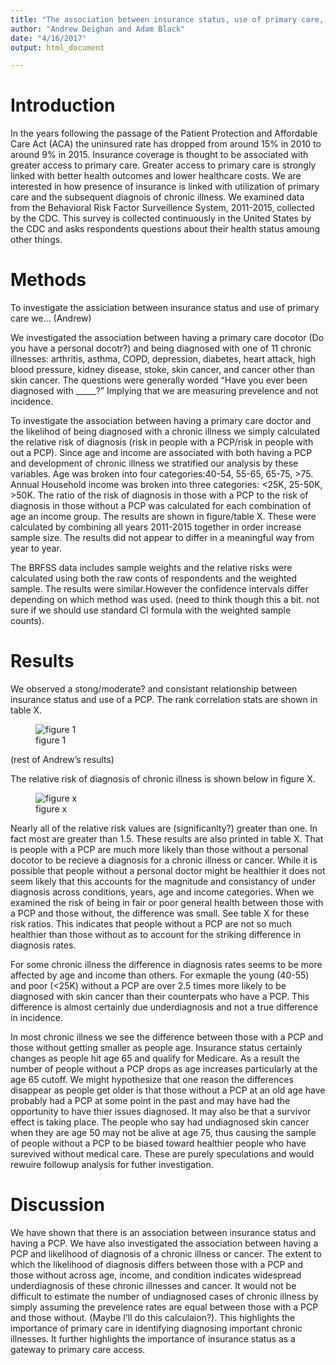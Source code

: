 ```yaml
---
title: "The association between insurance status, use of primary care, and diagnosis of chronic illness"
author: "Andrew Deighan and Adam Black"
date: "4/16/2017"
output: html_document

---
```


# Introduction
In the years following the passage of the Patient Protection and Affordable Care Act (ACA) the uninsured rate has dropped from around 15% in 2010 to around 9% in 2015. Insurance coverage is thought to be associated with greater access to primary care. Greater access to primary care is strongly linked with better health outcomes and lower healthcare costs. We are interested in how presence of insurance is linked with utilization of primary care and the subsequent diagnois of chronic illness. We examined data from the Behavioral Risk Factor Surveillence System, 2011-2015, collected by the CDC. This survey is collected continuously in the United States by the CDC and asks respondents questions about their health status amoung other things.



# Methods

To investigate the assiciation between insurance status and use of primary care we... (Andrew)

We investigated the association between having a primary care docotor (Do you have a personal docotr?) and being diagnosed with one of 11 chronic illnesses: arthritis, asthma, COPD, depression, diabetes, heart attack, high blood pressure, kidney disease, stoke, skin cancer, and cancer other than skin cancer. The questions were generally worded "Have you ever been diagnosed with _____?" Implying that we are measuring prevelence and not incidence.

To investigate the association between having a primary care doctor and the likelihod of being diagnosed with a chronic illness we simply calculated the relative risk of diagnosis (risk in people with a PCP/risk in people with out a PCP). Since age and income are associated with both having a PCP and development of chronic illness we stratified our analysis by these variables. Age was broken into four categories:40-54, 55-65, 65-75, >75. Annual Household income was broken into three categories: <25K, 25-50K, >50K. The ratio of the risk of diagnosis in those with a PCP to the risk of diagnosis in those without a PCP was calculated for each combination of age an income group. The results are shown in figure/table X. These were calculated by combining all years 2011-2015 together in order increase sample size. The results did not appear to differ in a meaningful way from year to year. 

The BRFSS data includes sample weights and the relative risks were calculated using both the raw conts of respondents and the weighted sample. The results were similar.However the confidence intervals differ depending on which method was used. (need to think though this a bit. not sure if we should use standard CI formula with the weighted sample counts).

# Results
We observed a stong/moderate? and consistant relationship between insurance status and use of a PCP. The rank correlation stats are shown in table X.

![figure 1](./plots/Difference_in_Doctor_Utilization.png)


(rest of Andrew's results)


The relative risk of diagnosis of chronic illness is shown below in figure X. 

![figure x](./plots/facet_plot_all.png)

Nearly all of the relative risk values are (significanlty?) greater than one. In fact most are greater than 1.5. These results are also printed in table X. That is people with a PCP are much more likely than those without a personal docotor to be recieve a diagnosis for a chronic illness or cancer. While it is possible that people without a personal doctor might be healthier it does not seem likely that this accounts for the magnitude and consistancy of under diagnosis across conditions, years, age and income categories. When we examined the risk of being in fair or poor general health between those with a PCP and those without, the difference was small. See table X for these risk ratios. This indicates that people without a PCP are not so much healthier than those without as to account for the striking difference in diagnosis rates.

For some chronic illness the difference in diagnosis rates seems to be more affected by age and income than others. For exmaple the young (40-55)  and poor (<25K) without a PCP are over 2.5 times more likely to be diagnosed with skin cancer than their counterpats who have a PCP. This difference is almost certainly due underdiagnosis and not a true difference in incidence. 

In most chronic illness we see the difference between those with a PCP and those without getting smaller as people age. Insurance status certainly changes as people hit age 65 and qualify for Medicare. As a result the number of people without a PCP drops as age increases particularly at the age 65 cutoff. We might hypothesize that one reason the differences disappear as people get older is that those without a PCP at an old age have probably had a PCP at some point in the past and may have had the opportunity to have thier issues diagnosed. It may also be that a survivor effect is taking place. The people who say had undiagnosed skin cancer when they are age 50 may not be alive at age 75, thus causing the sample of people without a PCP to be biased toward healthier people who have surevived without medical care. These are purely speculations and would rewuire followup analysis for futher investigation.



# Discussion
We have shown that there is an association between insurance status and having a PCP. We have also investigated the association between having a PCP and likelihood of diagnosis of a chronic illness or cancer. The extent to which the likelihood of diagnosis differs between those with a PCP and those without across age, income, and condition indicates widespread underdiagnosis of these chronic illnesses and cancer. It would not be difficult to estimate the number of undiagnosed cases of chronic illness by simply assuming the prevelence rates are equal between those with a PCP and those without. (Maybe I'll do this calculaion?). This highlights the  importance of primary care in identifying diagnosing important chronic illnesses. It further highlights the importance of insurance status as a gateway to primary care access. 





